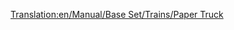 [[Translation:en/Manual/Base Set/Trains/Paper Truck]]
{{es/Vagones|Imagen=[[File:en/Papertruck.png]]
|Nombre=Vagón de Papel
|PrecioNormal=2,296 € (1,148 £)
|PesoNormal=18 / 38 t
|CapacidadNormal=20 t de papel
|PrecioMono="
|PesoMono=18 / 43 t
|CapacidadMono=25 t de papel
|PrecioMag="
|PesoMag=18 / 45 t
|CapacidadMag=27 t de papel
|Descripción=Los '''vagones de papel''' son necesarios para transaportar [[es/Manual/Base Set/Cargos/Papel|papel]] de las [[es/Manual/Base Set/Industries/Papelera|papeleras]] a las [[es/Manual/Base Set/Industries/Imprenta|imprentas]]. Disponible sólo en el clima [[es/Manual/Clima#Subártico|subártico]].
}}